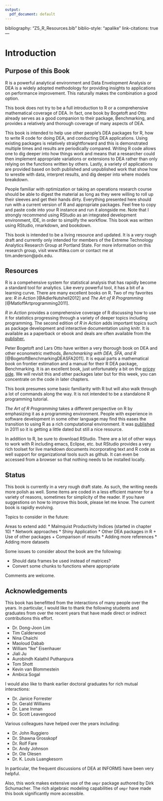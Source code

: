 ```yaml
---
output:
  pdf_document: default
---
```

bibliography: "Z5_R_Resources.bib"
biblio-style: "apalike"
link-citations: true
---

# Introduction

Purpose of this Book
-----------------------------

R is a powerful analytical environment and Data Envelopment Analysis or DEA is a widely adopted methodology for providing insights to applications on performance improvement.  This naturally makes the combination a good option. 

This book does not try to be a full  introduction to R or a comprehensive mathematical coverage of DEA.  In fact, one book by Bogetoft and Otto already serves as a good companion to their package, Benchmarking, and provides a relatively and thorough coverage of many aspects of DEA.  

This book is intended to help use other people's DEA packages for R, how to write R code for doing DEA, and conducting DEA applications.  Using existing packages is relatively straightforward and this is demonstrated multiple times and results are periodically compared.  Writing R code allows one to dig deeper into how things work and means that a researcher could then implement appropriate variations or extensions to DEA rather than only relying on the functions written by others.  Lastly, a variety of applications are provided based on both published and unpublished work that show how to wrestle with data, interpret results, and dig deeper into where models breakdown.  

People familiar with optimization or taking an operations research course should be able to digest the material as long as they were willing to roll up their sleeves and get their hands dirty.  Everything presented here should run with a current version of R and appropriate packages.  Feel free to copy and paste code into your R instance and run it alongside me. Note that I strongly recommend using RStudio as an integrated development environment, IDE, in order to simplify the workflow.  This book was written using RStudio, rmarkdown, and bookdown.  

This book is intended to be a living resource and updated.  It is a very rough draft and currently only intended for members of the Extreme Technology Analytics Research Group at Portland State.  For more information on this research group, visit www.tfdea.com or contact me at tim.anderson@pdx.edu. 

## Resources

R is a compehensive system for statistical analysis that has rapidly become a standard tool for analytics.  Like every powerful tool, it has a bit of a learning curve.  There are many excellent books on R.  Two of my favorites are:  _R in Action_ [@AdlerNutshell2012] and _The Art of R Programming_ [@MatloffArtprogramming2011].

_R in Action_ provides a comprehensive coverage of R discussing how to use it for statistics progressing through a variety of deeper topics including programming.  The second edition of _R in Action_ adds important topics such as package development and interactive documentation using knitr.  It is available as a paperback or ebook and deals are often available from the [publisher.](http://www.manning.com/kabacoff2/)

Peter Bogetoft and Lars Otto have written a very thorough book on DEA and other econometric methods, _Benchmarking with DEA, SFA, and R_ [@BogetoftBenchmarkingDEASFA2011].  It is equal parts a mathematical book on frontier estimation and a manual for their R DEA package, Benchmarking.  It is an excellent book, just unfortunately a bit on the [pricey side](http://www.amazon.com/Benchmarking-International-Operations-Research-Management/dp/1441979603/ref=sr_1_fkmr1_1?ie=UTF8&qid=1396922272&sr=8-1-fkmr1&keywords=bogetoft+otto+benchmarking). We will revisit this and other packages later but for this week, you can concentrate on the code in later chapters.

This book  presumes some basic familiarity with R but will also walk through a lot of commands along the way.  It is not intended to be a standalone R programming tutorial.  

_The Art of R Programming_ takes a different perspective on R by emphasizing it as a programming environment.  People with experience in software development in some other language may find this eases the transition to using R as a rich computational environment.  It was [published](http://shop.oreilly.com/product/9781593273842.do) in 2011 so it is getting a little dated but still a nice resource.

In addition to R, be sure to download RStudio.  There are a lot of other ways to work with R including emacs, Eclipse, etc. but RStudio provides a very rich toolset for live markdown  documents incorporating text and R code as well support for organizational tools such as github.  It can even be accessed from a browser so that nothing needs to be installed locally.

## Status

This book is currently in a very rough draft state.  As such, the writing needs more polish as well.  Some items are coded in a less efficient manner for a variety of reasons, sometimes for simplicity of the reader.  If you have suggestions on how to improve this book, please let me know.  The current book is rapidly evolving.  

Topics to consider in the future:

Areas to extend add:
* Malmquist Productivity Indices (started in chapter 10)
* Network approaches
* Shiny Application
* Other DEA packages in R
    + Use of other packages
    + Comparison of results
* Adding more references
* Adding more datasets

Some issues to consider about the book are the following:

* Should data frames be used instead of matrices?
* Convert some chunks to functions where appropriate

Comments are welcome.

## Acknowledgements

This book has benefitted from the interactions of many people over the years.  In particular, I would like to thank the following students and graduates from over the recent years that have made direct or indirect contributions this effort.  

* Dr. Dong-Joon Lim
* Tim Calderwood
* Nina Chaichi
* Maoloud Dabab
* William "Ike" Eisenhauer
* Jiali Ju
* Aurobindh Kalathil Puthanpura
* Tom Shott
* Kevin van Blommestein
* Ambica Sogal

I would also like to thank earlier doctoral graduates for rich mutual interactions:

* Dr. Janice Forrester
* Dr. Gerald Williams
* Dr. Lane Inman
* Dr. Scott Leavengood

Various colleagues have helped over the years including:

* Dr. John Ruggiero
* Dr. Shawna Grosskopf
* Dr. Rolf Fare
* Dr. Andy Johnson
* Dr. Ole Olesen
* Dr. K. Louis Luangkesorn

In particular, the frequent discussions of DEA at INFORMS have been very helpful.

Also, this work makes extensive use of the `ompr` package authored by Dirk Schumacher.  The rich algebraic modeling capabilities of `ompr` have made this book significantly more accessible.  


